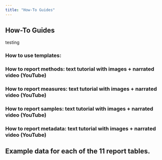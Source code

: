 ```yaml
---
title: "How-To Guides"
---
```


## How-To Guides

testing 

### How to use templates:

### How to report methods: text tutorial with images + narrated video (YouTube)

### How to report measures: text tutorial with images + narrated video (YouTube)

### How to report samples: text tutorial with images + narrated video (YouTube)

### How to report metadata: text tutorial with images + narrated video (YouTube)

## Example data for each of the 11 report tables.
